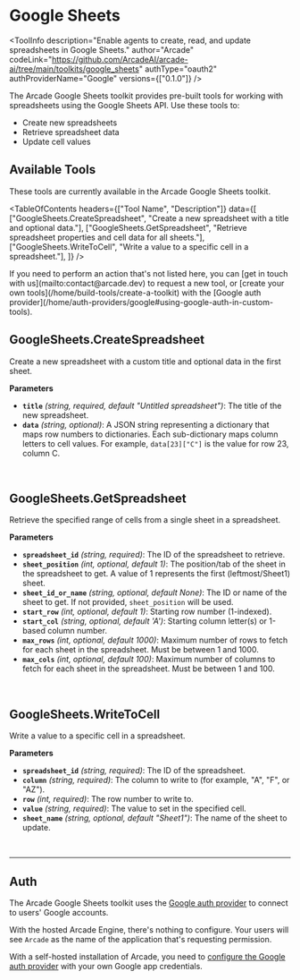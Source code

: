 # Google Sheets


<ToolInfo
  description="Enable agents to create, read, and update spreadsheets in Google Sheets."
  author="Arcade"
  codeLink="https://github.com/ArcadeAI/arcade-ai/tree/main/toolkits/google_sheets"
  authType="oauth2"
  authProviderName="Google"
  versions={["0.1.0"]}
/>

<Badges repo="arcadeai/arcade_google_sheets" />

The Arcade Google Sheets toolkit provides pre-built tools for working with spreadsheets using the Google Sheets API. Use these tools to:

- Create new spreadsheets
- Retrieve spreadsheet data
- Update cell values

## Available Tools

These tools are currently available in the Arcade Google Sheets toolkit.

<TableOfContents
  headers={["Tool Name", "Description"]}
  data={[
    ["GoogleSheets.CreateSpreadsheet", "Create a new spreadsheet with a title and optional data."],
    ["GoogleSheets.GetSpreadsheet", "Retrieve spreadsheet properties and cell data for all sheets."],
    ["GoogleSheets.WriteToCell", "Write a value to a specific cell in a spreadsheet."],
  ]}
/>

<Tip>
  If you need to perform an action that's not listed here, you can [get in touch
  with us](mailto:contact@arcade.dev) to request a new tool, or [create your
  own tools](/home/build-tools/create-a-toolkit) with the [Google auth
  provider](/home/auth-providers/google#using-google-auth-in-custom-tools).
</Tip>

## GoogleSheets.CreateSpreadsheet

Create a new spreadsheet with a custom title and optional data in the first sheet.

**Parameters**

- **`title`** _(string, required, default "Untitled spreadsheet")_: The title of the new spreadsheet.
- **`data`** _(string, optional)_: A JSON string representing a dictionary that maps row numbers to dictionaries. Each sub-dictionary maps column letters to cell values. For example, `data[23]["C"]` is the value for row 23, column C.

<br />
<TabbedCodeBlock
  tabs={[
    {
      label: "Call the Tool with User Authorization",
      content: {
        Python: [
          "/examples/integrations/toolkits/google/sheets/create_spreadsheet_example_call_tool.py",
        ],
        JavaScript: ["/examples/integrations/toolkits/google/sheets/create_spreadsheet_example_call_tool.js"],
      },
    }
  ]}
/>

## GoogleSheets.GetSpreadsheet

Retrieve the specified range of cells from a single sheet in a spreadsheet.

**Parameters**

- **`spreadsheet_id`** _(string, required)_: The ID of the spreadsheet to retrieve.
- **`sheet_position`** _(int, optional, default 1)_: The position/tab of the sheet in the spreadsheet to get. A value of 1 represents the first (leftmost/Sheet1) sheet.
- **`sheet_id_or_name`** _(string, optional, default None)_: The ID or name of the sheet to get. If not provided, `sheet_position` will be used.
- **`start_row`** _(int, optional, default 1)_: Starting row number (1-indexed).
- **`start_col`** _(string, optional, default 'A')_: Starting column letter(s) or 1-based column number.
- **`max_rows`** _(int, optional, default 1000)_: Maximum number of rows to fetch for each sheet in the spreadsheet. Must be between 1 and 1000.
- **`max_cols`** _(int, optional, default 100)_: Maximum number of columns to fetch for each sheet in the spreadsheet. Must be between 1 and 100.

<br />
<TabbedCodeBlock
  tabs={[
    {
      label: "Call the Tool with User Authorization",
      content: {
        Python: [
          "/examples/integrations/toolkits/google/sheets/get_spreadsheet_example_call_tool.py",
        ],
        JavaScript: ["/examples/integrations/toolkits/google/sheets/get_spreadsheet_example_call_tool.js"],
      },
    }
  ]}
/>

## GoogleSheets.WriteToCell

Write a value to a specific cell in a spreadsheet.

**Parameters**

- **`spreadsheet_id`** _(string, required)_: The ID of the spreadsheet.
- **`column`** _(string, required)_: The column to write to (for example, "A", "F", or "AZ").
- **`row`** _(int, required)_: The row number to write to.
- **`value`** _(string, required)_: The value to set in the specified cell.
- **`sheet_name`** _(string, optional, default "Sheet1")_: The name of the sheet to update.

<br />
<TabbedCodeBlock
  tabs={[
    {
      label: "Call the Tool with User Authorization",
      content: {
        Python: [
          "/examples/integrations/toolkits/google/sheets/write_to_cell_example_call_tool.py",
        ],
        JavaScript: ["/examples/integrations/toolkits/google/sheets/write_to_cell_example_call_tool.js"],
      },
    }
  ]}
/>

---

## Auth

The Arcade Google Sheets toolkit uses the [Google auth provider](/home/auth-providers/google) to connect to users' Google accounts.

With the hosted Arcade Engine, there's nothing to configure. Your users will see `Arcade` as the name of the application that's requesting permission.

With a self-hosted installation of Arcade, you need to [configure the Google auth provider](/home/auth-providers/google#configuring-google-auth) with your own Google app credentials.

<ToolFooter pipPackageName="arcade_google_sheets" />
